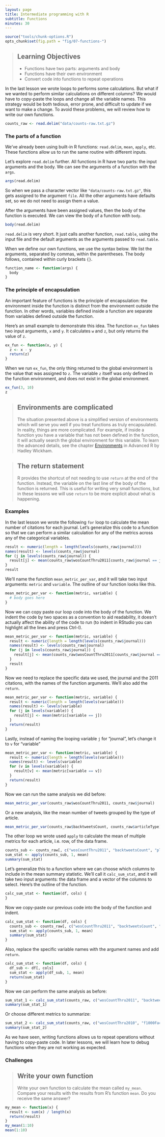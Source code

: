 ```yaml
---
layout: page
title: Intermediate programming with R
subtitle: Functions
minutes: 30
---
```


```r
source("tools/chunk-options.R")
opts_chunk$set(fig.path = "fig/07-functions-")
```

> ## Learning Objectives {.objectives}
>
> *  Functions have two parts: arguments and body
> *  Functions have their own environment
> *  Convert code into functions to repeat operations

In the last lesson we wrote loops to performs some calculations.
But what if we wanted to perform similar calculations on different columns?
We would have to copy-paste the loops and change all the variable names.
This strategy would be both tedious, error prone, and difficult to update if we want to make a change.
To avoid these problems, we will review how to write our own functions.

```r
counts_raw <- read.delim("data/counts-raw.txt.gz")
```

### The parts of a function

We've already been using built-in R functions: `read.delim`, `mean`, `apply`, etc.
These functions allow us to run the same routine with different inputs.

Let's explore `read.delim` further.
All functions in R have two parts: the input arguments and the body.
We can see the arguments of a function with the `args`.

```r
args(read.delim)
```

So when we pass a character vector like `"data/counts-raw.txt.gz"`, this gets assigned to the argument `file`.
All the other arguments have defaults set, so we do not need to assign them a value.

After the arguments have been assigned values, then the body of the function is executed.
We can view the body of a function with `body`.

```r
body(read.delim)
```

`read.delim` is very short.
It just calls another function, `read.table`, using the input file and the default arguments as the arguments passed to `read.table`.

When we define our own functions, we use the syntax below.
We list the arguments, separated by commas, within the parentheses.
The body follows, contained within curly brackets `{}`.

```r
function_name <- function(args) {
  body
}
```

### The principle of encapsulation

An important feature of functions is the principle of encapsulation:
the environment inside the function is distinct from the environment outside the function.
In other words, variables defined inside a function are separate from variables defined outside the function.

Here's an small example to demonstrate this idea.
The function `ex_fun` takes two input arguments, `x` and `y`.
It calculates `w` and `z`, but only returns the value of `z`.

```r
ex_fun <- function(x, y) {
  z <- x - y
  return(z)
}
```

When we run `ex_fun`, the only thing returned to the global environment is the value that was assigned to `z`.
The variable `z` itself was only defined in the function environment, and does not exist in the global environment.

```r
ex_fun(3, 10)
z
```

> ## Environments are complicated {.challenge}
>
> The situation presented above is a simplified version of environments which will serve you well if you treat functions as truly encapsulated.
> In reality, things are more complicated.
> For example, if inside a function you have a variable that has not been defined in the function, it will actually search the global environment for this variable.
> To learn the advanced details, see the chapter [Environments](http://adv-r.had.co.nz/Environments.html) in Advanced R by Hadley Wickham.

> ## The return statement {.challenge}
>
> R provides the shortcut of not needing to use `return` at the end of the function.
> Instead, the variable on the last line of the body of the function is returned.
> This is useful for writing very small functions, but in these lessons we will use `return` to be more explicit about what is happening.

### Examples

In the last lesson we wrote the following `for` loop to calculate the mean number of citations for each journal.
Let's generalize this code to a function so that we can perform a similar calculation for any of the metrics across any of the categorical variables.

```r
result <- numeric(length = length(levels(counts_raw$journal)))
names(result) <- levels(counts_raw$journal)
for (j in levels(counts_raw$journal)) {
  result[j] <- mean(counts_raw$wosCountThru2011[counts_raw$journal == j])
}
result
```

We'll name the function `mean_metric_per_var`,
and it will take two input arguments: `metric` and `variable`.
The outline of our function looks like this.

```r
mean_metric_per_var <- function(metric, variable) {
  # body goes here
}
```

Now we can copy paste our loop code into the body of the function.
We indent the code by two spaces as a convention to aid readability, it doesn't actually affect the ability of the code to run (to indent in RStudio you can highlight all the lines and press Ctrl-I).

```r
mean_metric_per_var <- function(metric, variable) {
  result <- numeric(length = length(levels(counts_raw$journal)))
  names(result) <- levels(counts_raw$journal)
  for (j in levels(counts_raw$journal)) {
    result[j] <- mean(counts_raw$wosCountThru2011[counts_raw$journal == j])
  }
  result
}
```

Now we need to replace the specific data we used, the journal and the 2011 citations, with the names of the function arguments.
We'll also add the `return`.

```r
mean_metric_per_var <- function(metric, variable) {
  result <- numeric(length = length(levels(variable)))
  names(result) <- levels(variable)
  for (j in levels(variable)) {
    result[j] <- mean(metric[variable == j])
  }
  return(result)
}
```

Lastly, instead of naming the looping variable `j` for "journal", let's change it to `v` for "variable"

```r
mean_metric_per_var <- function(metric, variable) {
  result <- numeric(length = length(levels(variable)))
  names(result) <- levels(variable)
  for (v in levels(variable)) {
    result[v] <- mean(metric[variable == v])
  }
  return(result)
}
```

Now we can run the same analysis we did before:

```r
mean_metric_per_var(counts_raw$wosCountThru2011, counts_raw$journal)
```

Or a new analysis, like the mean number of tweets grouped by the type of article.

```r
mean_metric_per_var(counts_raw$backtweetsCount, counts_raw$articleType)
```

The other loop we wrote used `apply` to calculate the mean of multiple metrics for each article, i.e. row, of the data frame.

```r
counts_sub <- counts_raw[, c("wosCountThru2011", "backtweetsCount", "plosCommentCount")]
sum_stat <- apply(counts_sub, 1, mean)
summary(sum_stat)
```

Let's generalize this to a function where we can choose which columns to include in the mean summary statistic.
We'll call it `calc_sum_stat`,
and it will take two input arguments: the data frame and a vector of the columns to select.
Here's the outline of the function.

```r
calc_sum_stat <- function(df, cols) {
}
```

Now we copy-paste our previous code into the body of the function and indent.

```r
calc_sum_stat <- function(df, cols) {
  counts_sub <- counts_raw[, c("wosCountThru2011", "backtweetsCount", "plosCommentCount")]
  sum_stat <- apply(counts_sub, 1, mean)
  summary(sum_stat)
}
```

Also, replace the specific variable names with the argument names and add `return`.

```r
calc_sum_stat <- function(df, cols) {
  df_sub <- df[, cols]
  sum_stat <- apply(df_sub, 1, mean)
  return(sum_stat)
}
```

Now we can perform the same analysis as before:

```r
sum_stat_1 <- calc_sum_stat(counts_raw, c("wosCountThru2011", "backtweetsCount", "plosCommentCount"))
summary(sum_stat_1)
```

Or choose different metrics to summarize:

```r
sum_stat_2 <- calc_sum_stat(counts_raw, c("wosCountThru2010", "f1000Factor"))
summary(sum_stat_2)
```

As we have seen, writing functions allows us to repeat operations without having to copy-paste code.
In later lessons, we will learn how to debug functions when they are not working as expected.

### Challenges

> ## Write your own function {.challenge}
>
> Write your own function to calculate the mean called `my_mean`.
> Compare your results with the results from R's function `mean`.
> Do you receive the same answer?

```r
my_mean <- function(x) {
  result <- sum(x) / length(x)
  return(result)
}
my_mean(1:10)
mean(1:10)
```
